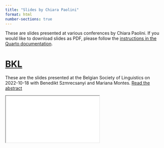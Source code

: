 ```yaml
---
title: "Slides by Chiara Paolini"
format: html
number-sections: true
---
```


These are slides presented at various conferences by Chiara Paolini.
If you would like to download slides as PDF, please follow the [instructions in the Quarto documentation](https://quarto.org/docs/presentations/revealjs/presenting.html#print-to-pdf).

# [BKL](BKL_22/index.qmd){target="_blank"}

These are the slides presented at the Belgian Society of Linguistics on 2022-10-18
with Benedikt Szmrecsanyi and Mariana Montes.
[Read the abstract](BKL_22/abstract.qmd)

<div>

```{=html}
<iframe class="slide-deck" src="BKL_22/index.html"></iframe>
```

</div>
